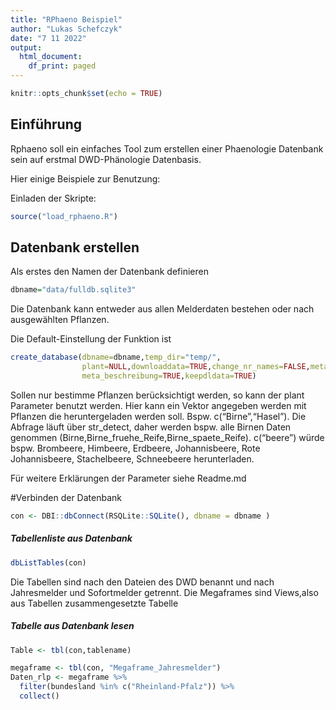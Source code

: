 ```yaml
---
title: "RPhaeno Beispiel"
author: "Lukas Schefczyk"
date: "7 11 2022"
output:
  html_document:
    df_print: paged
---
```


```r
knitr::opts_chunk$set(echo = TRUE)
```

## Einführung

Rphaeno soll ein einfaches Tool zum erstellen einer Phaenologie Datenbank sein auf erstmal DWD-Phänologie Datenbasis.



Hier einige Beispiele zur Benutzung:


Einladen der Skripte:

```r
source("load_rphaeno.R")
```

## Datenbank erstellen
Als erstes den Namen der Datenbank definieren
```r
dbname="data/fulldb.sqlite3"
```
Die Datenbank kann entweder aus allen Melderdaten bestehen oder nach ausgewählten Pflanzen. 

Die Default-Einstellung der Funktion ist 
```r
create_database(dbname=dbname,temp_dir="temp/",
                plant=NULL,downloaddata=TRUE,change_nr_names=FALSE,meta_spezifizierung=TRUE,
                meta_beschreibung=TRUE,keepdldata=TRUE)
```
Sollen nur bestimme Pflanzen berücksichtigt werden, so kann der plant Parameter benutzt werden. Hier kann ein Vektor angegeben werden mit Pflanzen die heruntergeladen werden soll. Bspw. c("Birne","Hasel"). Die Abfrage läuft über str_detect, daher werden bspw. alle Birnen Daten genommen (Birne,Birne_fruehe_Reife,Birne_spaete_Reife).
c("beere") würde bspw. Brombeere, Himbeere, Erdbeere, Johannisbeere, Rote Johannisbeere, Stachelbeere, Schneebeere herunterladen.

Für weitere Erklärungen der Parameter siehe Readme.md


#Verbinden der Datenbank
```r
con <- DBI::dbConnect(RSQLite::SQLite(), dbname = dbname )
```
#####  Tabellenliste aus Datenbank
```r

dbListTables(con)
```
Die Tabellen sind nach den Dateien des DWD benannt und nach Jahresmelder und Sofortmelder getrennt.
Die Megaframes sind Views,also aus Tabellen zusammengesetzte Tabelle 


##### Tabelle aus Datenbank lesen
```r
Table <- tbl(con,tablename)

```

```r
megaframe <- tbl(con, "Megaframe_Jahresmelder")
Daten_rlp <- megaframe %>%
  filter(bundesland %in% c("Rheinland-Pfalz")) %>%
  collect()
```
